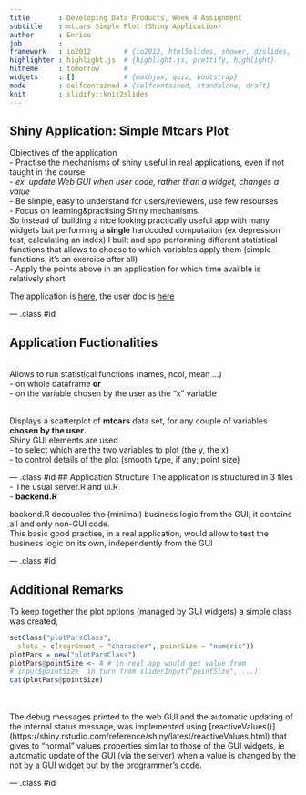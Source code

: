 ```yaml
---
title       : Developing Data Products, Week 4 Assignment
subtitle    : mtcars Simple Plot (Shiny Application)
author      : Enrico
job         : 
framework   : io2012        # {io2012, html5slides, shower, dzslides, ...}
highlighter : highlight.js  # {highlight.js, prettify, highlight}
hitheme     : tomorrow      # 
widgets     : []            # {mathjax, quiz, bootstrap}
mode        : selfcontained # {selfcontained, standalone, draft}
knit        : slidify::knit2slides
---
```


## Shiny Application: Simple Mtcars Plot  

Obiectives of the application  
- Practise the mechanisms of shiny useful in real applications, even if not taught in the course  
  - *ex. update Web GUI when user code, rather than a widget, changes a value*  
- Be simple, easy to understand for users/reviewers, use few resourses  
- Focus on learning&practising Shiny mechanisms.  
So instead of building a nice looking practically useful app with many widgets but performing a **single** hardcoded computation (ex depression test, calculating an index) I built and app performing different  statistical functions that allows to choose to which variables apply them (simple functions, it's an exercise after all)  
- Apply the points above in an application for which time availble is relatively short

The application is [here](https://enrico200165.shinyapps.io/devdataprodw4/), the user doc is [here](file:///V:/data/learn/02_JHU_DSci/09_data-products/04_course-project/slidify_prj/appdocumentation.html)  


--- .class #id 

## Application Fuctionalities
<br />
Allows to run statistical functions (names, ncol, mean ...)  
  - on whole dataframe <b>or</b>  
  - on the variable chosen by the user as the "x" variable  

<br />
Displays a scatterplot of <b>mtcars</b> data set, for any couple of variables **chosen by the user**.  
Shiny GUI elements are used  
- to select which are the two variables to plot (the y, the x)  
- to control details of the plot (smooth type, if any; point size)  

--- .class #id 
## Application Structure
The application is structured in 3 files  
-  The usual server.R and ui.R  
- <b>backend.R</b>  

backend.R decouples the (minimal) business logic from the GUI; it contains all and only non-GUI code.  
This basic good practise, in a real application, would allow to test the business logic on its own, independently from the GUI



--- .class #id 

## Additional Remarks

To keep together the plot options (managed by GUI widgets) a simple class was created, 
```r
setClass("plotParsClass",
  slots = c(regrSmoot = "character", pointSize = "numeric"))
plotPars = new("plotParsClass")
plotPars@pointSize <- 4 # in real app would get value from
# input$pointSize  in turn from sliderInput("pointSize", ...)
cat(plotPars@pointSize)
```  
  
<br />  
The debug messages printed to the web GUI and the automatic updating of the internal status message, was implemented using [reactiveValues()] (https://shiny.rstudio.com/reference/shiny/latest/reactiveValues.html) that gives to "normal" values properties similar to those of the GUI widgets, ie automatic update of the GUI (via the server) when a value is changed by the not by a GUI widget but by the programmer's code.

--- .class #id
